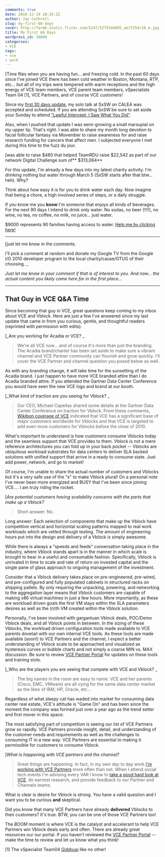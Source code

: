 ```yaml
---
comments: true
date: 2010-12-19 10:35:22
author: Jay Cuthrell
slug: my-first-60-days
cover: http://farm6.static.flickr.com/5247/5275344895_ae1f25dc10_m.jpg
title: My First 60 Days
wordpress_id: 36609
categories:
- VCE
tags:
- vce
- work
---
```


[Time flies when you are having fun... and freezing cold.  In the past 60 days since I've joined VCE there has been cold weather in Boston, Montana, RTP, etc... but all of my trips were tempered with warm receptions and the high energy of VCE team members, VCE parent team members, vSpecialists Team 04 [1], VCE Partners, and of course VCE customers!

Since my [first 30 days update](http://fudge.org/my-first-30-days/), my solo talk at SxSW on CALEA was accepted and scheduled.  If you are attending SxSW be sure to set aside your Sunday to attend ["Lawful Intercept: I Saw What You Did"](http://panelpicker.sxsw.com/ideas/view/5956).

Also, when I pushed that update I was semi-growing a small marsupial on my upper lip. That's right. I was able to share my month long devotion to facial follicular fantasy via Movember to raise awareness for and raise research funding for cancers that affect men.  I subjected everyone I met during this time to the fuzz du jour.

[was able to raise $480 that helped TeamRDU raise $22,542 as part of our network Digital Challenge sum of** $313,064**

For this update, I'm already a few days into my latest charity activity. I'm drinking nothing but water through March 5 (SxSW starts after that btw... heh).  Why?

Think about how easy it is for you to drink water each day. Now imagine that being a chore, a high involved series of steps, or a daily struggle.

If you know me you **know** I'm someone that enjoys all kinds of beverages. For the next 90 days I intend to drink only water. No sodas, no beer (!!!!), no wine, no tea, no coffee, no milk, no juice... just water.

$9000 represents 90 families having access to water.  [Help me by clicking here!](http://bit.ly/ePXyqL)



* * *


[just let me know in the comments.  

I'll pick a comment at random and donate my Google TV from the Google I/O 2010 developer program to the local charity/cause/GTUG of their choosing. _

_Just let me know in your comment if that is of interest to you. And now... the actual content you likely came here for in the first place..._


* * *






## That Guy in VCE Q&A Time


Since becoming that guy in VCE, great questions keep coming to my inbox about VCE and Vblock.  Here are just a few I've answered since my last update that came in from you curious, gentle, and thoughtful readers (reprinted with permission with edits).

[_Are you working for Acadia or VCE?
_


> We're all VCE now... and of course it's more than just the branding. The Acadia brand/charter has been set aside to make sure a vibrant channel and VCE Partner community can flourish and grow quickly.  I'll cover the VCE Partner and channel question you posed below as well.

As with any branding change, it will take time for the sunsetting of the Acadia brand.  I just happen to have more VCE branded attire than I do Acadia branded attire. If you attended the Gartner Data Center Conference you would have seen the new VCE logo and brand at our booth.


[_What kind of traction are you seeing for Vblock?
_


> Our CEO, Michael Capellas shared some details at the Gartner Data Center Conference on traction for Vblock.  From these comments, [Wikibon coverage of VCE](http://wikibon.org/wiki/v/The_VCE_Company) indicated that VCE has a significant base of major customers worldwide for Vblocks and that VCE is targeted to add even more customers for Vblocks before the close of 2010.

What's important to understand is how customers consume Vblocks today and the seamless support that VCE provides to them.  Vblock is not a mere reference architectures you can fold up in your back pocket -- Vblocks are ubiquitous workload substrates for data centers to deliver SLA backed solutions with unified support that arrive in a ready to consume state. Just add power, network, and go to market!

Of course, I'm unable to share the actual number of customers and Vblocks but it's a very safe use of the "s" to make Vblock plural! On a personal note I've never been more energized and BUSY that I've been since joining VCE.... I am truly riding the rocket.


[_Are potential customers having scalability concerns with the parts that make up a Vblock?_


> Short answer: No.

Long answer: Each selection of components that make up the Vblock have competitive vertical and horizontal scaling patterns mapped to real work workloads which are vetted through testing.  The amount of engineering hours put into the design and delivery of a Vblock is simply awesome.

While there is always a "speeds and feeds" conversation taking place in the industry, where Vblock stands apart is in the manner in which scale is brought to bear in a useful and consumable fashion. Specifically, Vblock is unrivaled in time to scale and rate of return on invested capital and the single pane of glass approach to ongoing management of the investment.

Consider that a Vblock delivery takes place on pre-engineered, pre-wired, and pre-configured and fully populated cabinets in structured racks on shipping pallets. By only requiring the unpacking, powering, and networking to the aggregation layer means that Vblock customers are capable of making x86 virtual machines in just a few hours. More importantly, as these are workload driven goals the first VM stays within the SLA parameters desires as well as the (n)th VM created within the Vblock solution.

Personally, I've been involved with gargantuan Vblock deals, POC/Demo Vblock deals, and all Vblock points in between.  In the sizing of these Vblocks, the workload driven configuration tools made available to VCE parents dovetail with our own internal VCE tools.  As these tools are made available (soon!) to VCE Partners and the channel, I expect a better understanding of Vblock scale to be approached and visualized as hysteresis curves or bubble charts and not simply a coarse MIN vs. MAX discussion.  Be sure to review [VCE Partner Portal](http://www.vcepartnerportal.com/) for updates on these tools and training slots.


[_Who are the players you are seeing that compete with VCE and Vblock?
_


> The big names in the room are easy to name. VCE and her parents (Cisco, EMC, VMware) are all vying for the same data center market as the likes of IBM, HP, Oracle, etc...

Regardless of what sleepy cat has waded into market for consuming data center real estate, VCE's attitude is "Game On" and has been since the moment the company was formed just over a year ago as the trend setter and first mover in this space.

The most satisfying part of competition is seeing our list of VCE Partners grow so rapidly.  VCE Partners provide insight, detail, and understanding of the customer needs and requirements as well as the challenges to consuming IT in a new way.  VCE Partners are essential to making it permissible for customers to consume Vblock.


[_What is happening with VCE partners and the channel?_


> Great things are happening.  In fact, in my own day to day work [I'm working with VCE Partners](http://vce.com/partner-list.htm) more often than not.  When I attend social tech events I'm advising every VAR I know to [take a good hard look at VCE](http://www.vcepartnerportal.com/), do earnest research, and provide feedback to our Partner and Channels teams.

What is clear is desire for Vblock is strong.  You have a valid question and I want you to be curious **and** skeptical.

Did you know that many VCE Partners have already **delivered** Vblocks to their customers?  It's true.  BTW, you can be one of those VCE Partners too!

The *BOOM* moment is where VCE is the catalyst and accelerant to help VCE Partners win Vblock deals early and often.  There are already great resources our our portal.  If you haven't reviewed the [VCE Partner Portal](http://www.vcepartnerportal.com/) -- make the time to review and let us know what you think!



[1] The vSpecialist Team04 [Giddyup](http://www.emc.com/community/chads-world/index.htm) like no other!
